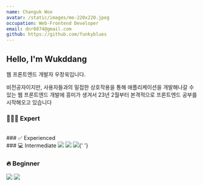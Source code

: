 ```yaml
---
name: Changuk Woo
avatar: /static/images/me-220x220.jpeg
occupation: Web-Frontend Developer
email: dnr8874@gmail.com
github: https://github.com/funkyblues
---
```


## Hello, I'm Wukddang

웹 프론트엔드 개발자 우창욱입니다.

비전공자이지만, 사용자들과의 밀접한 상호작용을 통해 애플리케이션을 개발해나갈 수 있는 웹 프론트엔드 개발에 흥미가 생겨서 23년 2월부터 본격적으로 프론트엔드 공부를 시작해오고 있습니다

### 👨🏻‍🎓 Expert

<br />
### ✅ Experienced

<br />
### 💻 Intermediate
<img src="https://img.shields.io/badge/HTML5-E34F26?style=flat&logo=HTML5&logoColor=white" /> <img src="https://img.shields.io/badge/CSS3-1572B6?style=flat&logo=css3&logoColor=white" /> <img src="https://img.shields.io/badge/Javascript-F7DF1E?style=flat&logo=Javascript&logoColor=white" />{' '}

### 🔥 Beginner

<img src="https://img.shields.io/badge/Typescript-3178C6?style=flat-square&logo=Typescript&logoColor=white" /> <img src="https://img.shields.io/badge/React-61DAFB?style=flat&logo=react&logoColor=white" />
